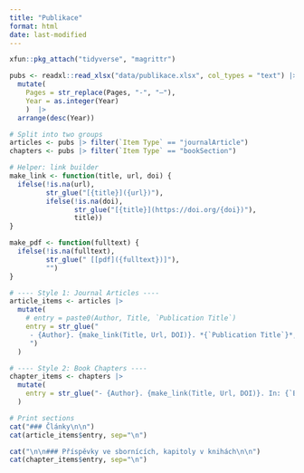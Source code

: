 ```yaml
---
title: "Publikace"
format: html
date: last-modified
---
```


```r
xfun::pkg_attach("tidyverse", "magrittr")

pubs <- readxl::read_xlsx("data/publikace.xlsx", col_types = "text") |>
  mutate(
    Pages = str_replace(Pages, "-", "–"),
    Year = as.integer(Year)
    )  |>
  arrange(desc(Year))

# Split into two groups
articles <- pubs |> filter(`Item Type` == "journalArticle")
chapters <- pubs |> filter(`Item Type` == "bookSection")

# Helper: link builder
make_link <- function(title, url, doi) {
  ifelse(!is.na(url), 
         str_glue("[{title}]({url})"),
         ifelse(!is.na(doi),
                str_glue("[{title}](https://doi.org/{doi})"),
                title))
}

make_pdf <- function(fulltext) {
  ifelse(!is.na(fulltext), 
         str_glue(" [[pdf]({fulltext})]"),
         "")
}

# ---- Style 1: Journal Articles ----
article_items <- articles |>
  mutate(
    # entry = paste0(Author, Title, `Publication Title`)
    entry = str_glue("
     - {Author}. {make_link(Title, Url, DOI)}. *{`Publication Title`}*, {Year}, č. {Issue}, str. {Pages}. {make_pdf(Fulltext)}
     ")
  )

# ---- Style 2: Book Chapters ----
chapter_items <- chapters |>
  mutate(
    entry = str_glue("- {Author}. {make_link(Title, Url, DOI)}. In: {`Book Author`}. *{`Publication Title`}* (str. {Pages}). {Place}: {Publisher}, {Year}. {make_pdf(Fulltext)}")
  )

# Print sections
cat("### Články\n\n")
cat(article_items$entry, sep="\n")

cat("\n\n### Příspěvky ve sbornících, kapitoly v knihách\n\n")
cat(chapter_items$entry, sep="\n")

```